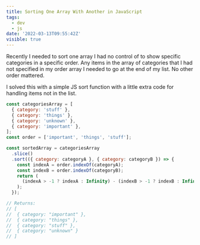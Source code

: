 ```yaml
---
title: Sorting One Array With Another in JavaScript
tags:
  - dev
  - js
date: '2022-03-13T09:55:42Z'
visible: true
---
```


Recently I needed to sort one array I had no control of to show specific
categories in a specific order. Any items in the array of categories that I had
not specified in my order array I needed to go at the end of my list. No other
order mattered.

I solved this with a simple JS sort function with a little extra code for
handling items not in the list.

```js
const categoriesArray = [
  { category: 'stuff' },
  { category: 'things' },
  { category: 'unknown' },
  { category: 'important' },
];
const order = ['important', 'things', 'stuff'];

const sortedArray = categoriesArray
  .slice()
  .sort(({ category: categoryA }, { category: categoryB }) => {
    const indexA = order.indexOf(categoryA);
    const indexB = order.indexOf(categoryB);
    return (
      (indexA > -1 ? indexA : Infinity) - (indexB > -1 ? indexB : Infinity)
    );
  });

// Returns:
// ​[
//  { category: "important" },
// ​ { category: "things" },
// ​ { category: "stuff" },
// ​ { category: "unknown" }
// ]
```
